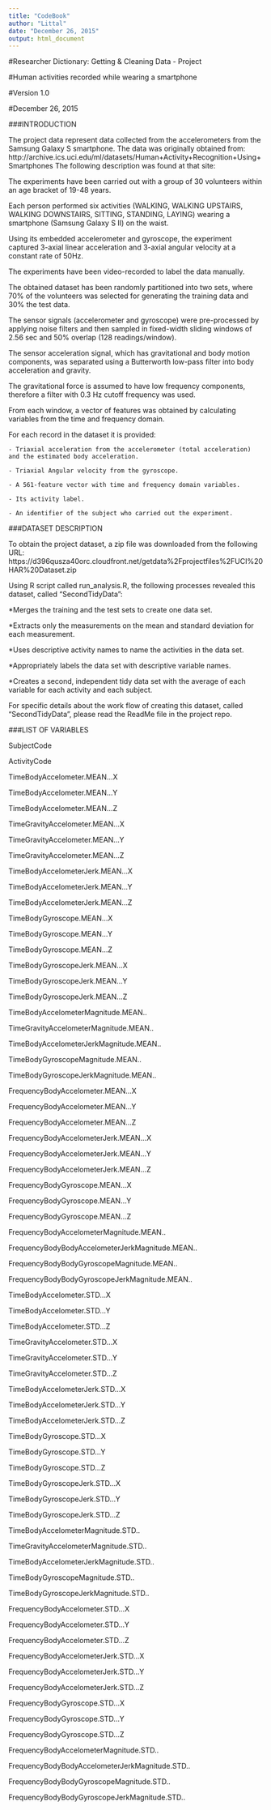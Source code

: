 ```yaml
---
title: "CodeBook"
author: "Littal"
date: "December 26, 2015"
output: html_document
---
```


#Researcher Dictionary: Getting & Cleaning Data - Project

#Human activities recorded while wearing a smartphone

#Version 1.0

#December 26, 2015 



###INTRODUCTION

The project data represent data collected from the accelerometers from the Samsung Galaxy S smartphone. 
The data was originally obtained from: http://archive.ics.uci.edu/ml/datasets/Human+Activity+Recognition+Using+Smartphones 
The following description was found at that site:

The experiments have been carried out with a group of 30 volunteers within an age bracket of 19-48 years.

Each person performed six activities (WALKING, WALKING UPSTAIRS, WALKING DOWNSTAIRS, SITTING, STANDING, LAYING) wearing a smartphone (Samsung Galaxy S II) on the waist. 

Using its embedded accelerometer and gyroscope, the experiment captured 3-axial linear acceleration and 3-axial angular velocity at a constant rate of 50Hz. 

The experiments have been video-recorded to label the data manually. 

The obtained dataset has been randomly partitioned into two sets, where 70% of the volunteers was selected for generating the training data and 30% the test data. 

The sensor signals (accelerometer and gyroscope) were pre-processed by applying noise filters and then sampled in fixed-width sliding windows of 2.56 sec and 50% overlap (128 readings/window). 

The sensor acceleration signal, which has gravitational and body motion components, was separated using a Butterworth low-pass filter into body acceleration and gravity. 

The gravitational force is assumed to have low frequency components, therefore a filter with 0.3 Hz cutoff frequency was used. 

From each window, a vector of features was obtained by calculating variables from the time and frequency domain.

For each record in the dataset it is provided: 

	- Triaxial acceleration from the accelerometer (total acceleration) and the estimated body acceleration. 
	
	- Triaxial Angular velocity from the gyroscope. 
	
	- A 561-feature vector with time and frequency domain variables. 
	
	- Its activity label. 
	
	- An identifier of the subject who carried out the experiment.
	

###DATASET DESCRIPTION

To obtain the project dataset, a zip file was downloaded from the following URL: 
https://d396qusza40orc.cloudfront.net/getdata%2Fprojectfiles%2FUCI%20HAR%20Dataset.zip 

Using R script called run_analysis.R, the following processes revealed this dataset, called "SecondTidyData": 

*Merges the training and the test sets to create one data set.

*Extracts only the measurements on the mean and standard deviation for each measurement. 

*Uses descriptive activity names to name the activities in the data set.

*Appropriately labels the data set with descriptive variable names. 

*Creates a second, independent tidy data set with the average of each variable for each activity and each subject.



For specific details about the work flow of creating this dataset, called "SecondTidyData", please read the ReadMe file in the project repo.

###LIST OF VARIABLES

SubjectCode

ActivityCode 

TimeBodyAccelometer.MEAN...X

TimeBodyAccelometer.MEAN...Y

TimeBodyAccelometer.MEAN...Z

TimeGravityAccelometer.MEAN...X

TimeGravityAccelometer.MEAN...Y

TimeGravityAccelometer.MEAN...Z

TimeBodyAccelometerJerk.MEAN...X

TimeBodyAccelometerJerk.MEAN...Y

TimeBodyAccelometerJerk.MEAN...Z

TimeBodyGyroscope.MEAN...X

TimeBodyGyroscope.MEAN...Y

TimeBodyGyroscope.MEAN...Z

TimeBodyGyroscopeJerk.MEAN...X

TimeBodyGyroscopeJerk.MEAN...Y

TimeBodyGyroscopeJerk.MEAN...Z

TimeBodyAccelometerMagnitude.MEAN..

TimeGravityAccelometerMagnitude.MEAN..

TimeBodyAccelometerJerkMagnitude.MEAN..

TimeBodyGyroscopeMagnitude.MEAN..

TimeBodyGyroscopeJerkMagnitude.MEAN..

FrequencyBodyAccelometer.MEAN...X

FrequencyBodyAccelometer.MEAN...Y

FrequencyBodyAccelometer.MEAN...Z

FrequencyBodyAccelometerJerk.MEAN...X

FrequencyBodyAccelometerJerk.MEAN...Y

FrequencyBodyAccelometerJerk.MEAN...Z

FrequencyBodyGyroscope.MEAN...X

FrequencyBodyGyroscope.MEAN...Y

FrequencyBodyGyroscope.MEAN...Z

FrequencyBodyAccelometerMagnitude.MEAN..

FrequencyBodyBodyAccelometerJerkMagnitude.MEAN..

FrequencyBodyBodyGyroscopeMagnitude.MEAN..

FrequencyBodyBodyGyroscopeJerkMagnitude.MEAN..

TimeBodyAccelometer.STD...X

TimeBodyAccelometer.STD...Y

TimeBodyAccelometer.STD...Z

TimeGravityAccelometer.STD...X

TimeGravityAccelometer.STD...Y

TimeGravityAccelometer.STD...Z

TimeBodyAccelometerJerk.STD...X

TimeBodyAccelometerJerk.STD...Y

TimeBodyAccelometerJerk.STD...Z

TimeBodyGyroscope.STD...X

TimeBodyGyroscope.STD...Y

TimeBodyGyroscope.STD...Z

TimeBodyGyroscopeJerk.STD...X

TimeBodyGyroscopeJerk.STD...Y

TimeBodyGyroscopeJerk.STD...Z

TimeBodyAccelometerMagnitude.STD..

TimeGravityAccelometerMagnitude.STD..

TimeBodyAccelometerJerkMagnitude.STD..

TimeBodyGyroscopeMagnitude.STD..

TimeBodyGyroscopeJerkMagnitude.STD..

FrequencyBodyAccelometer.STD...X

FrequencyBodyAccelometer.STD...Y

FrequencyBodyAccelometer.STD...Z

FrequencyBodyAccelometerJerk.STD...X

FrequencyBodyAccelometerJerk.STD...Y

FrequencyBodyAccelometerJerk.STD...Z

FrequencyBodyGyroscope.STD...X

FrequencyBodyGyroscope.STD...Y

FrequencyBodyGyroscope.STD...Z          

FrequencyBodyAccelometerMagnitude.STD..   

FrequencyBodyBodyAccelometerJerkMagnitude.STD..

FrequencyBodyBodyGyroscopeMagnitude.STD..     

FrequencyBodyBodyGyroscopeJerkMagnitude.STD..  



